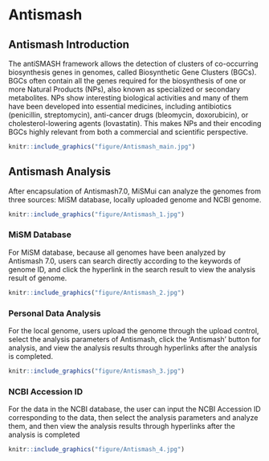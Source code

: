 # Antismash


## Antismash Introduction
The antiSMASH framework allows the detection of clusters of co-occurring biosynthesis genes in genomes, called Biosynthetic Gene Clusters (BGCs). BGCs often contain all the genes required for the biosynthesis of one or more Natural Products (NPs), also known as specialized or secondary metabolites. NPs show interesting biological activities and many of them have been developed into essential medicines, including antibiotics (penicillin, streptomycin), anti-cancer drugs (bleomycin, doxorubicin), or cholesterol-lowering agents (lovastatin). This makes NPs and their encoding BGCs highly relevant from both a commercial and scientific perspective.

```r
knitr::include_graphics("figure/Antismash_main.jpg")
```

## Antismash Analysis

After encapsulation of Antismash7.0, MiSMui can analyze the genomes from three sources: MiSM database, locally uploaded genome and NCBI genome.

```r
knitr::include_graphics("figure/Antismash_1.jpg")
```

### MiSM Database

For MiSM database, because all genomes have been analyzed by Antismash 7.0, users can search directly according to the keywords of genome ID, and click the hyperlink in the search result to view the analysis result of genome.

```r
knitr::include_graphics("figure/Antismash_2.jpg")
```

### Personal Data Analysis

For the local genome, users upload the genome through the upload control, select the analysis parameters of Antismash, click the 'Antismash' button for analysis, and view the analysis results through hyperlinks after the analysis is completed.

```r
knitr::include_graphics("figure/Antismash_3.jpg")
```

### NCBI Accession ID

For the data in the NCBI database, the user can input the NCBI Accession ID corresponding to the data, then select the analysis parameters and analyze them, and then view the analysis results through hyperlinks after the analysis is completed

```r
knitr::include_graphics("figure/Antismash_4.jpg")
```
